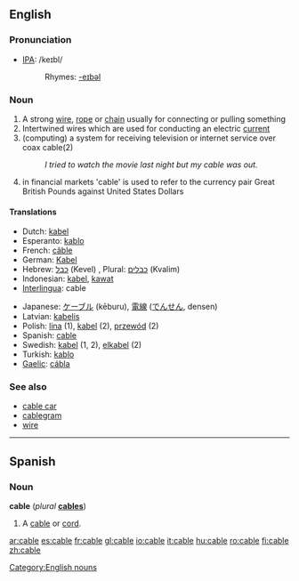 ==English==

===Pronunciation===
*[[IPA]]: /keɪbl/
*:Rhymes: [[Rhymes:English:-eɪbəl|-eɪbəl]]

===Noun===
{{en-noun}}

# A strong [[wire]], [[rope]] or [[chain]] usually for connecting or pulling something
# Intertwined wires which are used for conducting an electric [[current]]
# (computing) a system for receiving television or internet service over coax cable(2)
#: ''I tried to watch the movie last night but my cable was out.''
# {{finance}} in financial markets 'cable' is used to refer to the currency pair Great British Pounds against United States Dollars

====Translations====
{{top}}
*Dutch: [[kabel]] {{m}}
*Esperanto: [[kablo]]
*French: [[câble]] {{m}}
*German: [[Kabel]] {{m}}
*Hebrew: [[כבל]] (Kevel) {{m}}, Plural: [[כבלים]] (Kvalim) {{m}}
*Indonesian: [[kabel]], [[kawat]]
*[[Interlingua]]: cable
{{mid}}
*Japanese: [[ケーブル]] (kēburu), [[電線]] ([[でんせん]], densen)
*Latvian: [[kabelis]] {{m}}
*Polish: [[lina]] {{f}} (1), [[kabel]] {{m}} (2), [[przewód]] {{m}} (2)
*Spanish: [[cable#Spanish|cable]]
*Swedish: [[kabel]] (1, 2), [[elkabel]] (2)
*Turkish: [[kablo]]
*[[Gaelic]]: [[cábla]]
{{bottom}}

===See also===
*[[cable car]]
*[[cablegram]]
*[[wire]]

[[Category:English nouns]]

----

==Spanish==

===Noun===
'''cable''' (''plural'' '''[[cables]]''') {{m}}

# A [[cable#English|cable]] or [[cord]].

[[ar:cable]]
[[es:cable]]
[[fr:cable]]
[[gl:cable]]
[[io:cable]]
[[it:cable]]
[[hu:cable]]
[[ro:cable]]
[[fi:cable]]
[[zh:cable]]